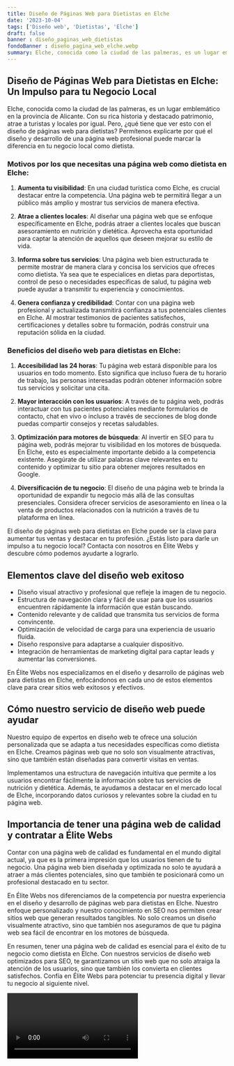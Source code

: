 ```yaml
---
title: Diseño de Páginas Web para Dietistas en Elche
date: '2023-10-04'
tags: ['Diseño web', 'Dietistas', 'Elche']
draft: false
banner : diseño_paginas_web_dietistas
fondoBanner : diseño_pagina_web_elche.webp
summary: Elche, conocida como la ciudad de las palmeras, es un lugar emblemático en la provincia de Alicante. Con su rica historia y destacado patrimonio, atrae a turistas y locales por igual. Pero, ¿qué tiene que ver esto con el diseño de páginas web para dietistas? Permítenos explicarte por qué el diseño y desarrollo de una página web profesional puede marcar la diferencia en tu negocio local como dietista.
---
```


## Diseño de Páginas Web para Dietistas en Elche: Un Impulso para tu Negocio Local

Elche, conocida como la ciudad de las palmeras, es un lugar emblemático en la provincia de Alicante. Con su rica historia y destacado patrimonio, atrae a turistas y locales por igual. Pero, ¿qué tiene que ver esto con el diseño de páginas web para dietistas? Permítenos explicarte por qué el diseño y desarrollo de una página web profesional puede marcar la diferencia en tu negocio local como dietista.

### Motivos por los que necesitas una página web como dietista en Elche:

1. **Aumenta tu visibilidad**: En una ciudad turística como Elche, es crucial destacar entre la competencia. Una página web te permitirá llegar a un público más amplio y mostrar tus servicios de manera efectiva.

2. **Atrae a clientes locales**: Al diseñar una página web que se enfoque específicamente en Elche, podrás atraer a clientes locales que buscan asesoramiento en nutrición y dietética. Aprovecha esta oportunidad para captar la atención de aquellos que deseen mejorar su estilo de vida.

3. **Informa sobre tus servicios**: Una página web bien estructurada te permite mostrar de manera clara y concisa los servicios que ofreces como dietista. Ya sea que te especialices en dietas para deportistas, control de peso o necesidades específicas de salud, tu página web puede ayudar a transmitir tu experiencia y conocimientos.

4. **Genera confianza y credibilidad**: Contar con una página web profesional y actualizada transmitirá confianza a tus potenciales clientes en Elche. Al mostrar testimonios de pacientes satisfechos, certificaciones y detalles sobre tu formación, podrás construir una reputación sólida en la ciudad.

### Beneficios del diseño web para dietistas en Elche:

1. **Accesibilidad las 24 horas**: Tu página web estará disponible para los usuarios en todo momento. Esto significa que incluso fuera de tu horario de trabajo, las personas interesadas podrán obtener información sobre tus servicios y solicitar una cita.

2. **Mayor interacción con los usuarios**: A través de tu página web, podrás interactuar con tus pacientes potenciales mediante formularios de contacto, chat en vivo o incluso a través de secciones de blog donde puedas compartir consejos y recetas saludables.

3. **Optimización para motores de búsqueda**: Al invertir en SEO para tu página web, podrás mejorar tu visibilidad en los motores de búsqueda. En Elche, esto es especialmente importante debido a la competencia existente. Asegúrate de utilizar palabras clave relevantes en tu contenido y optimizar tu sitio para obtener mejores resultados en Google.

4. **Diversificación de tu negocio**: El diseño de una página web te brinda la oportunidad de expandir tu negocio más allá de las consultas presenciales. Considera ofrecer servicios de asesoramiento en línea o la venta de productos relacionados con la nutrición a través de tu plataforma en línea.

El diseño de páginas web para dietistas en Elche puede ser la clave para aumentar tus ventas y destacar en tu profesión. ¿Estás listo para darle un impulso a tu negocio local? Contacta con nosotros en Élite Webs y descubre cómo podemos ayudarte a lograrlo.

<GifSeo />

<Cta />

## Elementos clave del diseño web exitoso

- Diseño visual atractivo y profesional que refleje la imagen de tu negocio.
- Estructura de navegación clara y fácil de usar para que los usuarios encuentren rápidamente la información que están buscando.
- Contenido relevante y de calidad que transmita tus servicios de forma convincente.
- Optimización de velocidad de carga para una experiencia de usuario fluida.
- Diseño responsive para adaptarse a cualquier dispositivo.
- Integración de herramientas de marketing digital para captar leads y aumentar las conversiones.

En Élite Webs nos especializamos en el diseño y desarrollo de páginas web para dietistas en Elche, enfocándonos en cada uno de estos elementos clave para crear sitios web exitosos y efectivos.

## Cómo nuestro servicio de diseño web puede ayudar

Nuestro equipo de expertos en diseño web te ofrece una solución personalizada que se adapta a tus necesidades específicas como dietista en Elche. Creamos páginas web que no solo son visualmente atractivas, sino que también están diseñadas para convertir visitas en ventas.

Implementamos una estructura de navegación intuitiva que permite a los usuarios encontrar fácilmente la información sobre tus servicios de nutrición y dietética. Además, te ayudamos a destacar en el mercado local de Elche, incorporando datos curiosos y relevantes sobre la ciudad en tu página web.

## Importancia de tener una página web de calidad y contratar a Élite Webs

Contar con una página web de calidad es fundamental en el mundo digital actual, ya que es la primera impresión que los usuarios tienen de tu negocio. Una página web bien diseñada y optimizada no solo te ayudará a atraer a más clientes potenciales, sino que también te posicionará como un profesional destacado en tu sector.

En Élite Webs nos diferenciamos de la competencia por nuestra experiencia en el diseño y desarrollo de páginas web para dietistas en Elche. Nuestro enfoque personalizado y nuestro conocimiento en SEO nos permiten crear sitios web que generan resultados tangibles. No solo creamos un diseño visualmente atractivo, sino que también nos aseguramos de que tu página web sea fácil de encontrar en los motores de búsqueda.

En resumen, tener una página web de calidad es esencial para el éxito de tu negocio como dietista en Elche. Con nuestros servicios de diseño web optimizados para SEO, te garantizamos un sitio web que no solo atraiga la atención de los usuarios, sino que también los convierta en clientes satisfechos. Confía en Élite Webs para potenciar tu presencia digital y llevar tu negocio al siguiente nivel.

<Video />

<CtaBot job='Dietistas' city='Elche'/>

<Gmaps query='Elche+españa+maps' />